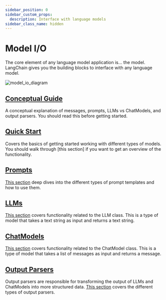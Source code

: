 ```yaml
---
sidebar_position: 0
sidebar_custom_props:
  description: Interface with language models
sidebar_class_name: hidden
---
```


# Model I/O

The core element of any language model application is... the model. LangChain gives you the building blocks to interface with any language model.

![model_io_diagram](/img/model_io.jpg)

## [Conceptual Guide](./concepts)

A conceptual explanation of messages, prompts, LLMs vs ChatModels, and output parsers. You should read this before getting started.

## [Quick Start](./quick_start)

Covers the basics of getting started working with different types of models. You should walk through [this section] if you want to get an overview of the functionality.

## [Prompts](./prompts)

[This section](./prompts) deep dives into the different types of prompt templates and how to use them.

## [LLMs](./llms)

[This section](./llms) covers functionality related to the LLM class. This is a type of model that takes a text string as input and returns a text string.

## [ChatModels](./chat)

[This section](./chat) covers functionality related to the ChatModel class. This is a type of model that takes a list of messages as input and returns a message.

## [Output Parsers](./output_parsers)

Output parsers are responsible for transforming the output of LLMs and ChatModels into more structured data. [This section](./output_parsers) covers the different types of output parsers.
